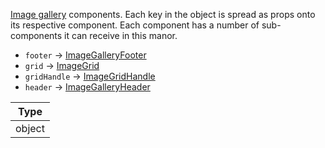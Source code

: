 [Image gallery](../../../../ui-components/image_gallery.mdx) components.
Each key in the object is spread as props onto its respective component.
Each component has a number of sub-components it can receive in this manor.

- `footer` -> [ImageGalleryFooter](https://github.com/GetStream/stream-chat-react-native/blob/master/package/src/components/ImageGallery/components/ImageGalleryFooter.tsx)
- `grid` -> [ImageGrid](https://github.com/GetStream/stream-chat-react-native/blob/master/package/src/components/ImageGallery/components/ImageGrid.tsx)
- `gridHandle` -> [ImageGridHandle](https://github.com/GetStream/stream-chat-react-native/blob/master/package/src/components/ImageGallery/components/ImageGridHandle.tsx)
- `header` -> [ImageGalleryHeader](https://github.com/GetStream/stream-chat-react-native/blob/master/package/src/components/ImageGallery/components/ImageGalleryHeader.tsx)

| Type   |
| ------ |
| object |
